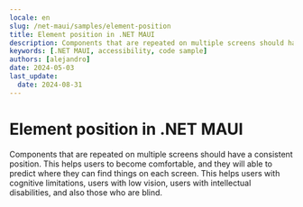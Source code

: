 ```yaml
---
locale: en
slug: /net-maui/samples/element-position
title: Element position in .NET MAUI
description: Components that are repeated on multiple screens should have a consistent position.
keywords: [.NET MAUI, accessibility, code sample]
authors: [alejandro]
date: 2024-05-03
last_update:
  date: 2024-08-31
---
```


# Element position in .NET MAUI

Components that are repeated on multiple screens should have a consistent position. This helps users to become comfortable, and they will able to predict where they can find things on each screen. This helps users with cognitive limitations, users with low vision, users with intellectual disabilities, and also those who are blind.

<CodeSample id="element-position" platform="net-maui" locale="en"/>
